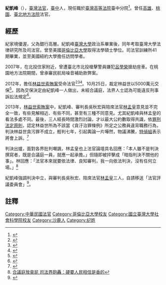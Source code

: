 '''紀凱峰'''（{{bd|1975年||||}}），[[臺灣|臺灣]][[法官|法官]]，[[臺中|臺中]]人，現任職於[[臺灣高等法院|臺灣高等法院]]臺中分院<ref>{{cite news |title=司法界人事大搬風 126名法官異動 |url=https://news.ltn.com.tw/news/society/breakingnews/2840694 |work=自由時報 |date=2019-07-02 |language=zh-TW |accessdate=2019-10-03 |archive-date=2019-10-03 |archive-url=https://web.archive.org/web/20191003094431/https://news.ltn.com.tw/news/society/breakingnews/2840694 |dead-url=no }}</ref>。曾任[[高雄地方法院|高雄]]、[[桃園地方法院|桃園]]、[[臺北地方法院|臺北地方法院]]法官。

== 經歷 ==
紀家境優渥，父為銀行高層。紀凱峰[[臺灣大學|臺灣大學]]政治系畢業後，同年考取臺灣大學法律研究所及司法官。曾至美國[[哥倫比亞大學|哥倫比亞大學]]取得法學碩士學位。司法官訓練所41期畢業，並至美國紐約大學擔任訪問學者。

2007年，在北投住家附近，曾遭臺北市北投槍擊警員嫌犯[[呂學榮|呂學榮]]搶劫座車。在桃園地方法院期間，曾承審民航局噪音補助款弊案。

2012年，擔任[[林益世索賄案|林益世索賄案]]受命法官<ref>{{cite news | language = zh-tw | author = 蔡沛琪 | url = http://www.cna.com.tw/News/aSOC/201210250382-1.aspx | title = 林益世案移審北院 紀凱峰中籤 | publisher = 中央社 | date = 2012年10月25日 | accessdate = 2013年5月2日 | archive-url = https://web.archive.org/web/20160305073912/http://www.cna.com.tw/News/aSOC/201210250382-1.aspx | archive-date = 2016年3月5日 | dead-url = yes }}</ref><ref>{{cite news| language =zh-tw| author =張文川| url =http://www.libertytimes.com.tw/2012/new/nov/10/today-p1-2.htm| title =攻防重點 喬民間合約與職權有關？| publisher =自由時報| date =2012年11月10日| accessdate =2013年5月2日| deadurl =yes| archiveurl =https://web.archive.org/web/20121216103056/http://www.libertytimes.com.tw/2012/new/nov/10/today-p1-2.htm| archivedate =2012年12月16日}}</ref><ref>{{cite news | language =zh-tw | author =張欽、孫友廉 | url =http://www.appledaily.com.tw/appledaily/article/headline/20130501/34988191/ | title =法官熬夜加班 全案半年就審結 | publisher =蘋果日報 | date =2013年5月1日 | accessdate =2013年5月2日 | archive-date =2013年5月4日 | archive-url =https://web.archive.org/web/20130504003141/http://www.appledaily.com.tw/appledaily/article/headline/20130501/34988191 | dead-url =no }}</ref>。10月25日，裁定林益世以5000萬元交保<ref>{{cite news | language = zh-tw | url = http://udn.com/NEWS/NATIONAL/NATS1/7456734.shtml | title = 彭愛佳攜5000萬現鈔赴北院 林益世交保 | publisher = 聯合報 | date = 2012年10月26日 | accessdate = 2013年5月2日 | deadurl = yes | archiveurl = https://web.archive.org/web/20130115201011/http://udn.com/news/NATIONAL/NATS1/7456734.shtml | archivedate = 2013年1月15日 }}</ref>。因為交保決定由紀凱峰一人做出，未經合議庭，法界人士認為可能違反刑事訴訟法規定<ref>{{cite news | language = zh-tw | url = http://blog.yam.com/lawpaper/article/57948543 | title = 程序放水？林益世5000萬交保 不合法！ | publisher = 法治時報社 | date = 2012年11月15日 | accessdate = 2013年5月2日 | archive-date = 2014年1月6日 | archive-url = https://web.archive.org/web/20140106210354/http://blog.yam.com/lawpaper/article/57948543 | dead-url = no }}</ref>。

2013年，[[林益世索賄案|林益世索賄案]]中，紀凱峰、審判長吳秋宏與陪席法官[[林孟皇|林孟皇]]意見並不完全一致，有些見解相近、有些不同，甚至有三種不同意見。尤其紀凱峰與林孟皇的看法多處不同。最後，三人經長時間激烈討論，才以最大公約數取得共識，依[[罪刑法定原則|罪刑法定原則]]，認定林益世所為不該當《貪汙治罪條例》所定之公務員違背職務行為，判決林益世貪污罪不成立，輕判七年，引起輿論一片嘩然，物議沸騰，[[特偵組|特偵組]]表示將會上訴。<ref>{{cite news| language =zh-tw| author =林慶川、侯柏青、陳璟民、施曉光、曾韋禎、陳慧萍| url =http://www.libertytimes.com.tw/2013/new/may/2/today-t2.htm?Slots=All| title =3法官評議 曾激辯多時// 判林益世沒貪污 舉國罵翻| publisher =自由時報| date =2013年5月2日| accessdate =2013年5月2日| deadurl =yes| archiveurl =https://web.archive.org/web/20130506221850/http://www.libertytimes.com.tw/2013/new/may/2/today-t2.htm?Slots=All| archivedate =2013年5月6日}}</ref>

判決出爐，面對各界批判嘲諷，林孟皇也上法官論壇具名回應：「本人雖不是判決撰寫者，既是合議庭一員，就應一起承擔。」但隨即被抨擊成「暗指判決不關他的事」。林回應：「法官本來就要依法律、良知審判，我一向依法判決，沒有任何立場。」<ref>[http://www.appledaily.com.tw/appledaily/article/headline/20130503/34993259/%E8%BC%95%E5%88%A4%E6%9E%97%E7%9B%8A%E4%B8%96%E5%90%88%E8%AD%B0%E5%BA%AD%E6%94%BE%E8%87%AD%E5%B1%81輕判林益世 合議庭放臭屁  司法界砲轟：硬要人民相信是香的]</ref>

紀凱峰強調判決中立，與審判長吳秋宏、陪席法官[[林孟皇|林孟皇]]三人，自請移送「法官評議委員會」<ref>{{cite news |language = zh-tw |url = http://www.nownews.com/2013/05/08/138-2935796.htm |author = 林保宏 |title = 法官自請移送　紀凱峰：判決不能因不符期待就罵恐龍法官 |publisher = NOWnews |date = 2013年5月8日 |accessdate = 2013年5月8日 |archive-date = 2013年5月10日 |archive-url = https://web.archive.org/web/20130510131320/http://www.nownews.com/2013/05/08/138-2935796.htm |dead-url = no }}</ref>。

==註釋==
{{reflist}}

[[Category:中華民國法官|Category:中華民國法官]]
[[Category:哥倫比亞大學校友|Category:哥倫比亞大學校友]]
[[Category:國立臺灣大學社會科學院校友|Category:國立臺灣大學社會科學院校友]]
[[Category:沙鹿人|Category:沙鹿人]]
[[Category:纪姓|Category:纪姓]]